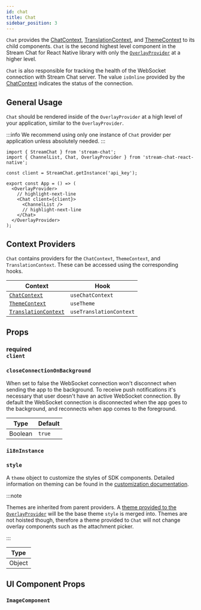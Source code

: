 ```yaml
---
id: chat
title: Chat
sidebar_position: 3
---
```



`Chat` provides the [ChatContext](../../ui-components/contexts/chat-context), [TranslationContext](../../ui-components/contexts/translation-context.mdx), and [ThemeContext](../../ui-components/contexts/theme-context.mdx) to its child components.
`Chat` is the second highest level component in the Stream Chat for React Native library with only the [`OverlayProvider`](../overlay-provider-components/overlay-provider.mdx) at a higher level.

`Chat` is also responsible for tracking the health of the WebSocket connection with Stream Chat server.
The value `isOnline` provided by the [ChatContext](../../ui-components/contexts/chat-context#isonline) indicates the status of the connection.

## General Usage

`Chat` should be rendered inside of the `OverlayProvider` at a high level of your application, similar to the `OverlayProvider`.

:::info
We recommend using only one instance of `Chat` provider per application unless absolutely needed.
:::

```tsx
import { StreamChat } from 'stream-chat';
import { ChannelList, Chat, OverlayProvider } from 'stream-chat-react-native';

const client = StreamChat.getInstance('api_key');

export const App = () => (
  <OverlayProvider>
    // highlight-next-line
    <Chat client={client}>
      <ChannelList />
      // highlight-next-line
    </Chat>
  </OverlayProvider>
);
```

## Context Providers

`Chat` contains providers for the `ChatContext`, `ThemeContext`, and `TranslationContext`.
These can be accessed using the corresponding hooks.

| Context                                                                                                                                                   | Hook                    |
| --------------------------------------------------------------------------------------------------------------------------------------------------------- | ----------------------- |
| [`ChatContext`](https://github.com/GetStream/stream-chat-react-native/blob/develop/package/src/contexts/chatContext/ChatContext.tsx)                      | `useChatContext`        |
| [`ThemeContext`](https://github.com/GetStream/stream-chat-react-native/blob/develop/package/src/contexts/themeContext/ThemeContext.tsx)                   | `useTheme`              |
| [`TranslationContext`](https://github.com/GetStream/stream-chat-react-native/blob/develop/package/src/contexts/translationContext/TranslationContext.tsx) | `useTranslationContext` |

## Props

### <div class="label description required">required</div> `client`

<Client />

### `closeConnectionOnBackground`

When set to false the WebSocket connection won't disconnect when sending the app to the background.
To receive push notifications it's necessary that user doesn't have an active WebSocket connection.
By default the WebSocket connection is disconnected when the app goes to the background, and reconnects when app comes to the foreground.

| Type    | Default |
| ------- | ------- |
| Boolean | `true`  |

### `i18nInstance`

<I18nInstance />

### `style`

A `theme` object to customize the styles of SDK components.
Detailed information on theming can be found in the [customization documentation](../theme).

:::note

Themes are inherited from parent providers.
A [theme provided to the `OverlayProvider`](../overlay-provider-components/overlay-provider.mdx#value) will be the base theme `style` is merged into.
Themes are not hoisted though, therefore a theme provided to `Chat` will not change overlay components such as the attachment picker.

:::

| Type   |
| ------ |
| Object |

## UI Component Props

### `ImageComponent`

<ImageComponent />
